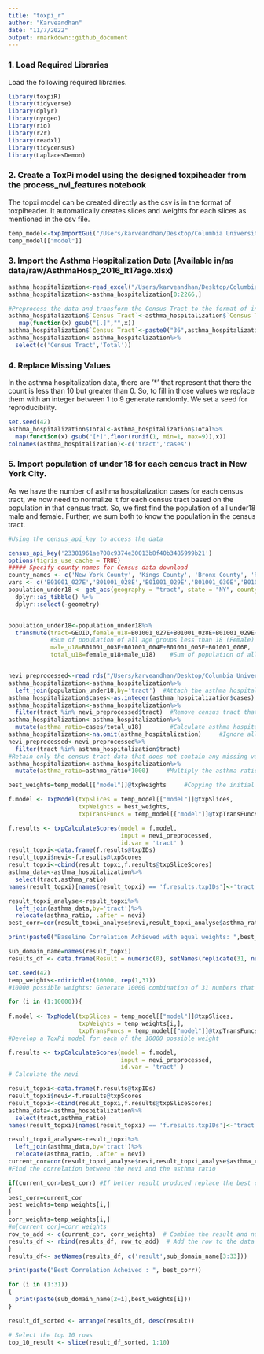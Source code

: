 ```yaml
---
title: "toxpi_r"
author: "Karveandhan"
date: "11/7/2022"
output: rmarkdown::github_document
---
```

### 1. Load Required Libraries

Load the following required libraries.

```r
library(toxpiR)
library(tidyverse)
library(dplyr)
library(nycgeo)
library(rio)
library(r2r)
library(readxl)
library(tidycensus)
library(LaplacesDemon)
```

### 2. Create a ToxPi model using the designed toxpiheader from the process_nvi_features notebook

The topxi model can be created directly as the csv is in the format of toxpiheader. It automatically creates slices and weights for each slices as mentioned in the csv file.

```r
temp_model<-txpImportGui("/Users/karveandhan/Desktop/Columbia University/DASHI Project/nvi_asthma/data/processed/preprocessing/nevi_tract_features_toxpiheader.csv")
temp_model[["model"]]
```

### 3. Import the Asthma Hospitalization Data (Available in/as data/raw/AsthmaHosp_2016_lt17age.xlsx)


```r
asthma_hospitalization<-read_excel("/Users/karveandhan/Desktop/Columbia University/DASHI Project/nvi_asthma/data/raw/AsthmaHosp_2016_lt17age.xlsx")
asthma_hospitalization<-asthma_hospitalization[0:2266,]

#Preprocess the data and transform the Census Tract to the format of interest.
asthma_hospitalization$`Census Tract`<-asthma_hospitalization$`Census Tract`%>%
   map(function(x) gsub("[.]","",x))
asthma_hospitalization$`Census Tract`<-paste0("36",asthma_hospitalization$`Census Tract`)
asthma_hospitalization<-asthma_hospitalization%>%
  select(c('Census Tract','Total'))

```

### 4. Replace Missing Values

In the asthma hospitalization data, there are '*' that represent that there the count is less than 10 but greater than 0. So, to fill in those values we replace them with an integer between 1 to 9 generate randomly. We set a seed for reproducibility.

```r
set.seed(42)
asthma_hospitalization$Total<-asthma_hospitalization$Total%>%
  map(function(x) gsub("[*]",floor(runif(1, min=1, max=9)),x))
colnames(asthma_hospitalization)<-c('tract','cases')
```

### 5. Import population of under 18 for each cencus tract in New York City.

As we have the number of asthma hospitalization cases for each census tract, we now need to normalize it for each census tract based on the population in that census tract. So, we first find the population of all under18 male and female. Further, we sum both to know the population in the census tract.

```r
#Using the census_api_key to access the data

census_api_key('23381961ae708c9374e30013b8f40b3485999b21') 
options(tigris_use_cache = TRUE)
##### Specify county names for Census data download
county_names <- c('New York County', 'Kings County', 'Bronx County', 'Richmond County', 'Queens County')
vars <- c('B01001_027E','B01001_028E','B01001_029E','B01001_030E','B01001_003E','B01001_004E','B01001_005E','B01001_006E')
population_under18 <- get_acs(geography = "tract", state = "NY", county = county_names, variables = vars, year = 2015, survey = "acs5", output = "wide", geometry = TRUE, keep_geo_vars = TRUE) %>% 
  dplyr::as_tibble() %>% 
  dplyr::select(-geometry)


population_under18<-population_under18%>%
  transmute(tract=GEOID,female_u18=B01001_027E+B01001_028E+B01001_029E+B01001_030E,  
            #Sum of population of all age groups less than 18 (Female)
            male_u18=B01001_003E+B01001_004E+B01001_005E+B01001_006E,   #Sum of population of all age groups less than 18 (Male)
            total_u18=female_u18+male_u18)    #Sum of population of all age group less than 18 (Male+Female)



```


```r
nevi_preprocessed<-read_rds("/Users/karveandhan/Desktop/Columbia University/DASHI Project/nvi_asthma/data/processed/preprocessing/nevi_tract_features.rds")
asthma_hospitalization<-asthma_hospitalization%>%
  left_join(population_under18,by='tract')  #Attach the asthma hospitalization cases count with the population count.
asthma_hospitalization$cases<-as.integer(asthma_hospitalization$cases)
asthma_hospitalization<-asthma_hospitalization%>%
  filter(tract %in% nevi_preprocessed$tract)  #Remove census tract that does not exist in the pre-processed_nevi.
asthma_hospitalization<-asthma_hospitalization%>%
  mutate(asthma_ratio=cases/total_u18)        #Calculate asthma hospitalization ratio
asthma_hospitalization<-na.omit(asthma_hospitalization)     #Ignore all the data that contains missing values.
nevi_preprocessed<-nevi_preprocessed%>%
  filter(tract %in% asthma_hospitalization$tract) 
#Retain only the census tract data that does not contain any missing values of asthma hospitalization.
asthma_hospitalization<-asthma_hospitalization%>%
  mutate(asthma_ratio=asthma_ratio*1000)     #Multiply the asthma ratio by 1000 (Asthma Hospitalization per 1000 people)
```



```r

best_weights=temp_model[["model"]]@txpWeights     #Copying the initial weights as the best weights. Will be replaced if a better correlation is obtained between the nevi and the asthma hospitalization count.

f.model <- TxpModel(txpSlices = temp_model[["model"]]@txpSlices, 
                    txpWeights = best_weights,
                    txpTransFuncs = temp_model[["model"]]@txpTransFuncs)

f.results <- txpCalculateScores(model = f.model, 
                                input = nevi_preprocessed,
                                id.var = 'tract' )
result_topxi<-data.frame(f.results@txpIDs)
result_topxi$nevi<-f.results@txpScores
result_topxi<-cbind(result_topxi,f.results@txpSliceScores)
asthma_data<-asthma_hospitalization%>%
  select(tract,asthma_ratio)
names(result_topxi)[names(result_topxi) == 'f.results.txpIDs']<-'tract'

result_topxi_analyse<-result_topxi%>%
  left_join(asthma_data,by='tract')%>%
  relocate(asthma_ratio, .after = nevi)
best_corr=cor(result_topxi_analyse$nevi,result_topxi_analyse$asthma_ratio,method='spearman') #Variable to keep tract of the maximum correlation achieved.

print(paste0("Baseline Correlation Achieved with equal weights: ",best_corr))
```

```r

sub_domain_name=names(result_topxi)
results_df <- data.frame(Result = numeric(0), setNames(replicate(31, numeric(0), simplify = FALSE), (sub_domain_name[3:33])))

set.seed(42)
temp_weights<-rdirichlet(10000, rep(1,31))     
#10000 possible weights: Generate 10000 combination of 31 numbers that sum to 1. These would form the weights of the sub-domain. We further explore which of these 10000 weights produce the best correlation between the asthma hospitalization and the nevi formed.

for (i in (1:10000)){
  
f.model <- TxpModel(txpSlices = temp_model[["model"]]@txpSlices, 
                    txpWeights = temp_weights[i,],
                    txpTransFuncs = temp_model[["model"]]@txpTransFuncs)
#Develop a ToxPi model for each of the 10000 possible weight

f.results <- txpCalculateScores(model = f.model, 
                                input = nevi_preprocessed,
                                id.var = 'tract' )
# Calculate the nevi

result_topxi<-data.frame(f.results@txpIDs)
result_topxi$nevi<-f.results@txpScores
result_topxi<-cbind(result_topxi,f.results@txpSliceScores)
asthma_data<-asthma_hospitalization%>%
  select(tract,asthma_ratio)
names(result_topxi)[names(result_topxi) == 'f.results.txpIDs']<-'tract'

result_topxi_analyse<-result_topxi%>%
  left_join(asthma_data,by='tract')%>%
  relocate(asthma_ratio, .after = nevi)
current_cor=cor(result_topxi_analyse$nevi,result_topxi_analyse$asthma_ratio,method='spearman')    
#Find the correlation between the nevi and the asthma ratio

if(current_cor>best_corr) #If better result produced replace the best correlation obtained and the sub-domain weights.
{
best_corr=current_cor
best_weights=temp_weights[i,]
}
corr_weights=temp_weights[i,]
#m[current_cor]=corr_weights
row_to_add <- c(current_cor, corr_weights)  # Combine the result and numbers into a row
results_df <- rbind(results_df, row_to_add)  # Add the row to the data frame
}
results_df<- setNames(results_df, c('result',sub_domain_name[3:33]))
```

```r
print(paste("Best Correlation Acheived : ", best_corr)) 

for (i in (1:31))
{
  print(paste(sub_domain_name[2+i],best_weights[i]))
}

```

```r
result_df_sorted <- arrange(results_df, desc(result))

# Select the top 10 rows
top_10_result <- slice(result_df_sorted, 1:10)


```